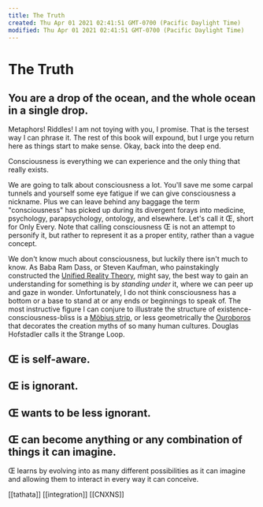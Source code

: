 ```yaml
---
title: The Truth
created: Thu Apr 01 2021 02:41:51 GMT-0700 (Pacific Daylight Time)
modified: Thu Apr 01 2021 02:41:51 GMT-0700 (Pacific Daylight Time)
---
```

# The Truth

## You are a drop of the ocean, and the whole ocean in a single drop.

Metaphors! Riddles! I am not toying with you, I promise. That is the tersest way I can phrase it. The rest of this book will expound, but I urge you return here as things start to make sense. Okay, back into the deep end.

Consciousness is everything we can experience and the only thing that really exists.

We are going to talk about consciousness a lot. You'll save me some carpal tunnels and yourself some eye fatigue if we can give consciousness a nickname. Plus we can leave behind any baggage the term "consciousness" has picked up during its divergent forays into medicine, psychology, parapsychology, ontology, and elsewhere. Let's call it Œ, short for Only Every. Note that calling consciousness Œ is not an attempt to personify it, but rather to represent it as a proper entity, rather than a vague concept.

We don't know much about consciousness, but luckily there isn't much to know. As Baba Ram Dass, or Steven Kaufman, who painstakingly constructed the [Unified Reality Theory](http://www.unifiedreality.com/), might say, the best way to gain an understanding for something is by *standing under* it, where we can peer up and gaze in wonder. Unfortunately, I do not think consciousness has a bottom or a base to stand at or any ends or beginnings to speak of. The most instructive figure I can conjure to illustrate the structure of existence-consciousness-bliss is a [Möbius strip](http://mathworld.wolfram.com/MoebiusStrip.html), or less geometrically the [Ouroboros](http://www.crystalinks.com/ouroboros.html) that decorates the creation myths of so many human cultures. Douglas Hofstadler calls it the Strange Loop.
 
## Œ is self-aware.
## Œ is ignorant.
## Œ wants to be less ignorant.
## Œ can become anything or any combination of things it can imagine.

Œ learns by evolving into as many different possibilities as it can imagine and allowing them to interact in every way it can conceive.

[[tathata]] [[integration]] [[CNXNS]]